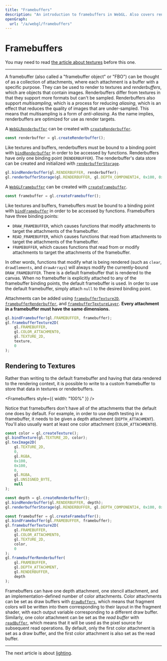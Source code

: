 ```yaml
---
title: "Framebuffers"
description: "An introduction to framebuffers in WebGL. Also covers renderbuffers, attachments, and rendering to textures."
openGraph:
  url: "/a/webgl/framebuffers"
---
```



# Framebuffers

You may need to read [the article about textures](/a/webgl/textures) before this one.

---

A framebuffer (also called a "framebuffer object" or "FBO") can be thought of as a collection of attachments, where each attachment is a buffer with a specific purpose. They can be used to render to textures and _renderbuffers_, which are objects that contain images. Renderbuffers differ from textures in that they support more formats but can't be sampled. Renderbuffers also support _multisampling_, which is a process for reducing _aliasing_, which is an effect that reduces the quality of images that are under-sampled. This means that multisampling is a form of _anti-aliasing_. As the name implies, renderbuffers are optimized for use as render targets.

A [`WebGLRenderbuffer`](https://developer.mozilla.org/en-US/docs/Web/API/WebGLRenderbuffer) can be created with [`createRenderbuffer`](https://developer.mozilla.org/en-US/docs/Web/API/WebGLRenderingContext/createRenderbuffer).

```js
const renderbuffer = gl.createRenderbuffer();
```

Like textures and buffers, renderbuffers must be bound to a binding point with [`bindRenderbuffer`](https://developer.mozilla.org/en-US/docs/Web/API/WebGLRenderingContext/bindRenderbuffer) in order to be accessed by functions. Renderbuffers have only one binding point (`RENDERBUFFER`). The renderbuffer's data store can be created and initialized with [`renderbufferStorage`](https://developer.mozilla.org/en-US/docs/Web/API/WebGLRenderingContext/renderbufferStorage).

```js
gl.bindRenderbuffer(gl.RENDERBUFFER, renderbuffer);
gl.renderbufferStorage(gl.RENDERBUFFER, gl.DEPTH_COMPONENT24, 0x100, 0x100);
```

A [`WebGLFramebuffer`](https://developer.mozilla.org/en-US/docs/Web/API/WebGLFramebuffer) can be created with [`createFramebuffer`](https://developer.mozilla.org/en-US/docs/Web/API/WebGLRenderingContext/createFramebuffer).

```js
const framebuffer = gl.createFramebuffer();
```

Like textures and buffers, framebuffers must be bound to a binding point with [`bindFramebuffer`](https://developer.mozilla.org/en-US/docs/Web/API/WebGLRenderingContext/bindFramebuffer) in order to be accessed by functions. Framebuffers have three binding points:

- `DRAW_FRAMEBUFFER`, which causes functions that modify attachments to target the attachments of the framebuffer.
- `READ_FRAMEBUFFER`, which causes functions that read from attachments to target the attachments of the framebuffer.
- `FRAMEBUFFER`, which causes functions that read from or modify attachments to target the attachments of the framebuffer.

In other words, functions that modify what is being rendered (such as `clear`, `drawElements`, and `drawArrays`) will always modify the currently-bound `DRAW_FRAMEBUFFER`. There is a default framebuffer that is rendered to the canvas. When no framebuffer is explicitly attached to any of the framebuffer binding points, the default framebuffer is used. In order to use the default framebuffer, simply attach `null` to the desired binding point.

Attachments can be added using [`framebufferTexture2D`](https://developer.mozilla.org/en-US/docs/Web/API/WebGLRenderingContext/framebufferTexture2D), [`framebufferRenderbuffer`](https://developer.mozilla.org/en-US/docs/Web/API/WebGLRenderingContext/framebufferRenderbuffer), and [`framebufferTextureLayer`](https://developer.mozilla.org/en-US/docs/Web/API/WebGL2RenderingContext/framebufferTextureLayer). **Every attachment in a framebuffer must have the same dimensions.**

```js
gl.bindFramebuffer(gl.FRAMEBUFFER, framebuffer);
gl.framebufferTexture2D(
	gl.FRAMEBUFFER,
	gl.COLOR_ATTACHMENT0,
	gl.TEXTURE_2D,
	texture,
	0
);
```

## Rendering to Textures

Rather than writing to the default framebuffer and having that data rendered to the rendering context, it is possible to write to a custom framebuffer to store that data in textures or renderbuffers.

<Framebuffers style={{ width: "100%" }} />

Notice that framebuffers don't have all of the attachments that the default one does by default. For example, in order to use depth testing in a framebuffer, it needs to be given a depth attachment (`DEPTH_ATTACHMENT`). You'll also usually want at least one color attachment (`COLOR_ATTACHMENT0`).

```js
const color = gl.createTexture();
gl.bindTexture(gl.TEXTURE_2D, color);
gl.texImage2D(
	gl.TEXTURE_2D,
	0,
	gl.RGBA,
	0x100,
	0x100,
	0,
	gl.RGBA,
	gl.UNSIGNED_BYTE,
	null
);

const depth = gl.createRenderbuffer();
gl.bindRenderbuffer(gl.RENDERBUFFER, depth);
gl.renderbufferStorage(gl.RENDERBUFFER, gl.DEPTH_COMPONENT24, 0x100, 0x100);

const framebuffer = gl.createFramebuffer();
gl.bindFramebuffer(gl.FRAMEBUFFER, framebuffer);
gl.framebufferTexture2D(
	gl.FRAMEBUFFER,
	gl.COLOR_ATTACHMENT0,
	gl.TEXTURE_2D,
	color,
	0
);
gl.framebufferRenderbuffer(
	gl.FRAMEBUFFER,
	gl.DEPTH_ATTACHMENT,
	gl.RENDERBUFFER,
	depth
);
```

Framebuffers can have one depth attachment, one stencil attachment, and an implementation-defined number of color attachments. Color attachments can be set as draw buffers with [`drawBuffers`](https://developer.mozilla.org/en-US/docs/Web/API/WebGL2RenderingContext/drawBuffers), which means that fragment colors will be written into them corresponding to their layout in the fragment shader, with each output variable corresponding to a different draw buffer. Similarly, one color attachment can be set as the _read buffer_ with [`readBuffer`](https://developer.mozilla.org/en-US/docs/Web/API/WebGL2RenderingContext/readBuffer), which means that it will be used as the pixel source for subsequent read operations. By default, only the first color attachment is set as a draw buffer, and the first color attachment is also set as the read buffer.

---

The next article is about [lighting](/a/webgl/lighting).
